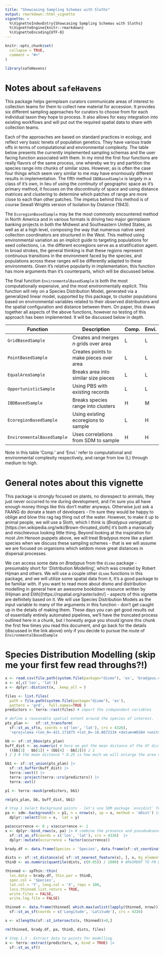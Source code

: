 ```yaml
---
title: "Showcasing Sampling Schemas with Sloths"
output: rmarkdown::html_vignette
vignette: >
  %\VignetteIndexEntry{Showcasing Sampling Schemas with Sloths}
  %\VignetteEngine{knitr::rmarkdown}
  %\VignetteEncoding{UTF-8}
---
```


```r
knitr::opts_chunk$set(
  collapse = TRUE,
  comment = "#>"
)
```

```r
library(safeHavens)
```


# Notes about `safeHavens`

This package helps germplasm curators communicate areas of interest to collection teams for them to collect new material for accession.
It provides six different sampling approaches for curators to choose from for each individual taxon they hope to process.
It also allows for easy integration into existing workflows and will put out the required spatial data to share with collection teams.

Each of the approaches are based on standard practices in ecology, and reflect very basic tenets of population genetics. 
They have various trade offs in terms of computational and environmental complexity. 
The table below presents the currently implemented sampling schemas and the user facing function associated with them. 
In my mind the first four functions are really flavors of the same process, one whereby we try and partition the species range into chunks of similar sizes. 
However, as is often the case four things which seem very similar to me may have enormously different results in implementation. 
The fifth method `IBDBasedSample` is largely in a class of it's own, in lieu of using the *continuity* of geographic space as it's primary method, it focuses on the discontinuity of space and using distance matrices and clustering to determine which patches of range are more close to each than other patches. 
The impetus behind this method is of course Sewall Wrights version of Isolation by Distance (1943). 

The `EcoregionBasedSample` may be the most commonly encountered method in North America and in various formats is driving two major germplasm banking projects in both the Midwest and Southeastern United States, as well as at a high level, composing the way that numerous native seed collection coordinators are structured in the West. 
This method using environmental variation as an implicit guide to targeting populations for seed collections, i.e. the different ecoregions serve as a stratification agent. 
In broad strokes, the general thinking is that these regions represent continuous transitions in the environment faced by the species, and populations across these ranges will be differently adapted to these environments. 
Given it's relative popularity in implementation, this function has more arguments than it's counterparts, which will be discussed below. 

The final function `EnvironmentalBasedSample` is both the most computationally expensive, and the most environmentally explicit. 
This function will rely on a Species Distribution Model, generated via a generalized linear model, supported by this package, to cluster populations based on environmental variables related to their observed distributions and the spatial configuration and distance between them. 
On paper, this draws together all aspects of the above functions, however no testing of this approach has been implemented. 
It will be discussed below in depth. 


|        Function           |              Description               | Comp.| Envi.|
|---------------------------|----------------------------------------|------|------|
| `GridBasedSample`         | Creates and merges *n* grids over area |  L   |   L  |
| `PointBasedSample`        | Creates points to make pieces over area|  L   |   L  |
| `EqualAreaSample`         | Breaks area into similar size pieces   |  L   |   L  |
| `OpportunisticSample`     | Using PBS with existing records        |  L   |   L  |
| `IBDBasedSample`          | Breaks species range into clusters     |  H   |   M  |
| `EcoregionBasedSample`    | Using existing ecoregions to sample    |  L   |   H  |
| `EnvironmentalBasedSample`| Uses correlations from SDM to sample   |  H   |   H  |
Note in this table 'Comp.' and 'Envi.' refer to computational and environmental complexity respectively, and range from low (L) through medium to high. 

# General notes about this vignette

This package is strongly focused on plants, no disrespect to animals, they just never occurred to me during development, and I'm sure you all have enough money things like this don't matter anyways. 
Otherwise just ask a FAANG do donate a team of developers - I'm sure they would be happy to oblige and blow this rag tag thing out of the water. 
However, to make it up to animal people, we will use a Sloth, which I think is (*Bradypus variegatus*)[https://en.wikipedia.org/wiki/Brown-throated_sloth] it's both a maniacally and mischievous looking little thing. 
Beyond looking at the inspiration for most Jim Henson puppets above, we will treat Bradypus more like a plant species when we discuss these sampling schemes - that is we will assume we are focused on organisms which seldom move great distances in dispersal processes.

We can access some data on *Bradypus* from the `dismo` package - presumably short for '*Dis*tribution *Mo*delling', which was created by Robert Hijman and others. 
We will use a couple other `dismo` functions in this package, and we will utilize some spatial data from it, It's a good package to be familiar with. If you want to read more about dismo and distribution modelling in general here an awesome bookdown resource written by (Hijman and Elith)[https://rspatial.org/raster/sdm/] - aspects of this vignette are definitely based on it. 
We will use Species Distribution Models as the input variable to many of the arguments in this function - don't get caught up in the details of making them. 
These days you can get good results out of essentially entirely automated pipelines, we'll have the truncated process outlined here in a chunk, but I honestly argue you should ignore this chunk the first few times you read this document, and go back for the details (discussed in the link above) only if you decide to pursue the route of `EnvironmentalBasedSample` 

# Species Distribution Modelling (skip me your first few read throughs?!)

```r

x <- read.csv(file.path(system.file(package="dismo"), 'ex', 'bradypus.csv'))
x <- x[,c('lon', 'lat')]
x <- dplyr::distinct(x, .keep_all = )

files <- list.files(
  path = file.path(system.file(package="dismo"), 'ex'), 
  pattern = 'grd',  full.names=TRUE )
predictors <- terra::rast(files) # import the independent variables

# define a reasonable spatial extent around the species of interest. 
pts_plan <-   sf::st_transform(
  sf::st_as_sf(x, coords = c('lon', 'lat'), crs = 4326), 
  '+proj=laea +lon_0=-421.171875 +lat_0=-16.8672134 +datum=WGS84 +units=m +no_defs')

bb <- sf::st_bbox(pts_plan)
buff_dist <- as.numeric( # here we get the mean distance of the XY distances of the bb
  ((bb[3] - bb[1]) + (bb[4] - bb[2])) / 2 
) / 2 # the mean distance * 0.25 is how much we will enlarge the area of analysis. 

bb1 <- sf::st_union(pts_plan) |>
  sf::st_buffer(buff_dist) |>
  terra::vect() |>
  terra::project(terra::crs(predictors)) |>
  terra::ext()

p1 <- terra::mask(predictors, bb1)

rm(pts_plan, bb, buff_dist, bb1)
```

```r

# Step 1 Select Background points - let's use SDM package `envidist` for this
pa <- sdm::background(x = p1, n = nrow(x), sp = x, method = 'eDist') |>
  dplyr::select(lon = x,  lat = y)

pa$occurrence <- 0 ; x$occurrence <- 1
x <- dplyr::bind_rows(x, pa) |> # combine the presence and pseudoabsence points
  sf::st_as_sf(coords = c('lon', 'lat'), crs = 4326)  |>
  dplyr::mutate(occurrence = factor(occurrence))

brady.df <- data.frame(Species = 'Species', data.frame(sf::st_coordinates(x)))

dists <- sf::st_distance(x[ sf::st_nearest_feature(x), ], x, by_element = TRUE)
thinD <- as.numeric(quantile(dists, c(0.05)) / 1000) # ARGUMENT TO FN @PARAM 

thinned <- spThin::thin(
  loc.data = brady.df, thin.par = thinD,
  spec.col = 'Species',
  lat.col = 'Y', long.col = 'X', reps = 100, 
  locs.thinned.list.return = TRUE, 
  write.files = FALSE, 
  write.log.file = FALSE)

thinned <- data.frame(thinned[ which.max(unlist(lapply(thinned, nrow)))]) |>
  sf::st_as_sf(coords = c('Longitude', 'Latitude'), crs = 4326)

x <- x[lengths(sf::st_intersects(x, thinned))>0,]

rm(thinned, brady.df, pa, thinD, dists, files)

# Step 1.3 - Extract data to points for modelling
x <- terra::extract(predictors, x, bind = TRUE) |>
  sf::st_as_sf() 

```


